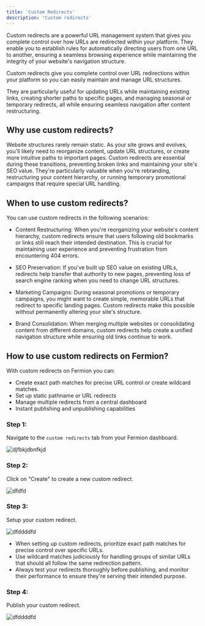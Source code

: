 ```yaml
---
title: 'Custom Redirects'
description: 'Custom redirects'
---
```



Custom redirects are a powerful URL management system that gives you complete control over how URLs are redirected within your platform. They enable you to establish rules for automatically directing users from one URL to another, ensuring a seamless browsing experience while maintaining the integrity of your website's navigation structure.

Custom redirects give you complete control over URL redirections within your platform so you can easily maintain and manage URL structures.

They are particularly useful for updating URLs while maintaining existing links, creating shorter paths to specific pages, and managing seasonal or temporary redirects, all while ensuring seamless navigation after content restructuring.

## Why use custom redirects?

Website structures rarely remain static. As your site grows and evolves, you'll likely need to reorganize content, update URL structures, or create more intuitive paths to important pages. Custom redirects are essential during these transitions, preventing broken links and maintaining your site's SEO value. They're particularly valuable when you're rebranding, restructuring your content hierarchy, or running temporary promotional campaigns that require special URL handling.

## When to use custom redirects?

You can use custom redirects in the following scenarios:

-   Content Restructuring:
    When you're reorganizing your website's content hierarchy, custom redirects ensure that users following old bookmarks or links still reach their intended destination. This is crucial for maintaining user experience and preventing frustration from encountering 404 errors.

-   SEO Preservation:
    If you've built up SEO value on existing URLs, redirects help transfer that authority to new pages, preventing loss of search engine ranking when you need to change URL structures.

-   Marketing Campaigns:
    During seasonal promotions or temporary campaigns, you might want to create simple, memorable URLs that redirect to specific landing pages. Custom redirects make this possible without permanently altering your site's structure.

-   Brand Consolidation:
    When merging multiple websites or consolidating content from different domains, custom redirects help create a unified navigation structure while ensuring old links continue to work.

## How to use custom redirects on Fermion?

With custom redirects on Fermion you can:

-   Create exact path matches for precise URL control or create wildcard matches.
-   Set up static pathname or URL redirects
-   Manage multiple redirects from a central dashboard
-   Instant publishing and unpublishing capabilities

### Step 1:

Navigate to the `custom redirects` tab from your Fermion dashboard.

![djfbkjdbnfkjd](https://codedamn-website-assets.s3.us-east-1.amazonaws.com/uploads/24-11-2024/50%402x.xueuds.png)

### Step 2:

Click on "Create" to create a new custom redirect.

![dfdfd](https://codedamn-website-assets.s3.us-east-1.amazonaws.com/uploads/24-11-2024/57%402x.yxaxxj.png)

### Step 3:

Setup your custom redirect.

![dfddddfd](https://codedamn-website-assets.s3.us-east-1.amazonaws.com/uploads/24-11-2024/44%402x.ikixyz.png)

-   When setting up custom redirects, prioritize exact path matches for precise control over specific URLs.
-   Use wildcard matches judiciously for handling groups of similar URLs that should all follow the same redirection pattern.
-   Always test your redirects thoroughly before publishing, and monitor their performance to ensure they're serving their intended purpose.

### Step 4:

Publish your custom redirect.

![dfddddfd](https://codedamn-website-assets.s3.us-east-1.amazonaws.com/uploads/24-11-2024/55%402x.mxqzni.png)

